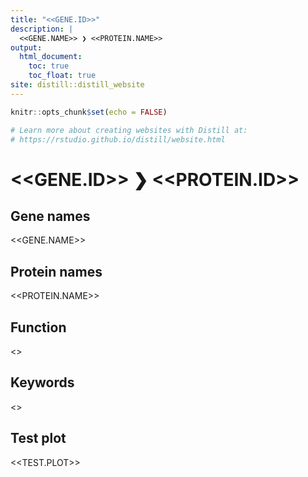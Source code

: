 ```yaml
---
title: "<<GENE.ID>>"
description: |
  <<GENE.NAME>> ❯ <<PROTEIN.NAME>>
output:
  html_document:
    toc: true
    toc_float: true
site: distill::distill_website
---
```


```r
knitr::opts_chunk$set(echo = FALSE)

# Learn more about creating websites with Distill at:
# https://rstudio.github.io/distill/website.html

```

# <<GENE.ID>> ❯ <<PROTEIN.ID>>

## Gene names
<<GENE.NAME>>

## Protein names
<<PROTEIN.NAME>>

## Function
<<FUNCTION>>

## Keywords
<<KEYWORDS>>

## Test plot
<<TEST.PLOT>>
